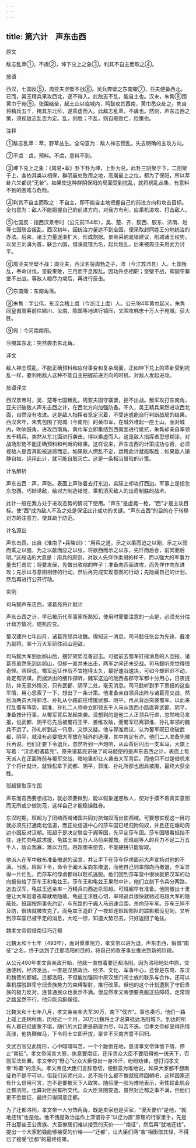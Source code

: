 ```yaml
---
---
---
```

title: 第六计　声东击西
---




原文

敌志乱萃①，不虞②，坤下兑上之象③。利其不自主而取之④。

按语

西汉，七国反⑤，周亚夫坚壁不战⑥。吴兵奔壁之东南陬⑦，亚夫便备西北。已而，吴王精兵果攻西北，遂不得入。此敌志不乱，能自主也。汉末，朱隽⑧围黄巾于宛⑨，张围结垒，起土山以临城内，鸣鼓攻其西南，黄巾悉众赴之。隽自将精兵五千，掩其东北⑩，遂乘虚而入。此敌志乱萃，不虞也。然则，声东击西之策，须视敌志乱否为定。乱，则胜；不乱，则自取败亡，险策也。

注释

①敌志乱萃：萃，野草丛生。全句意为：敌人神志慌乱，失去明确的主攻方向。

②不虞：虞，预料。不虞，意料不到。

③坤下兑上之象：《周易•萃》卦下卦为坤，上卦为兑。此卦三阴聚于下，二阳聚于上，各依其类以相保，群阴虽处致用之地，高居最上之位，都为了保阳，所以萃卦六爻都说“无咎”。如果使这种群阴保阳的局面受到扰乱，就将祸乱丛集，有意料不到的困难与危险。

④利其不自主而取之：不自主，即不能自主地把握自己的前进方向和攻击目标。全句意为：敌人不能把握自己的前进方向，对我方有利，应乘机进攻、打击敌人。

⑤七国反：指西汉景帝时（公元前154年），吴、楚、齐、胶西、胶东、济南、赵等七国联合叛乱。西汉初年，因统治力量达不到全国，便采取封同姓王分地统治的办法。后来，诸王力量逐渐扩大，形成割据。景帝采纳晁错建议，削减诸王权势。以吴王刘濞为首，联合六国，借诛晁错为名，起兵叛乱，后来被周亚夫用武力讨平。

⑥周亚夫坚壁不战：周亚夫，西汉名将周勃之子，沛（今江苏沛县）人。七国叛乱，奉命讨伐，坚毅果敢，三月而平息叛乱。因功升丞相职；坚壁不战，即固守寨堡不出战，等敌人粮尽力竭后，再进行反击。

⑦东南陬：东南角落。

⑧朱隽：字公伟，东汉会稽上虞（今浙江上虞）人。公元184年黄巾起义，朱隽同皇甫嵩筹前往颍川、汝南、陈国等地进行镇压，又围攻韩忠十万人于宛城，获大胜。

⑨宛：今河南南阳。

⑩掩其东北：突然袭击东北角。

译文

敌人神志慌乱，不能正确预料和应付事变和复杂局面，正如坤下兑上的萃卦受到扰乱一样，要利用敌人这种不能自主把握前进方向的时机，对敌人发起进攻。

按语译文

西汉景帝时，吴、楚等七国叛乱。周亚夫固守寨堡，拒不出战。叛军攻打东南角，亚夫识破敌人声东击西之计，在西北方向加强防备。不久，吴王精兵果然进攻西北面，自然没有攻进。这是敌人指挥者坚定沉着，不受迷惑能自行判断战局的结果。西汉末年，朱隽包围了宛城（今南阳）的黄巾军，在城外堆起一座土山，面对城内，吹响鼓角，进攻西南角。黄巾军立即集结到西南面进行抵抗，朱隽却亲自率领五千精兵，突然从东北面进行袭击，得以乘虚而入。这是敌人指挥者思想糊涂，对战场形势不能正确预料和判断的结果。这样说来，声东击西的计策成功与否，必须视敌人是否真能被迷惑而定。如果敌人慌乱不定，运用此计就能取胜；如果敌人镇静自如，运用此计，就可能自取灭亡。这是一条相当冒险的计策。

计名解析

声东击西：声，声张。表面上声张着去打东边，实际上却攻打西边。军事上是指忽东忽西，巧妙诱敌，给对方制造错觉，乘机消灭敌人的出奇制胜的战术。

此计一般在我方处于进攻态势的情况下使用。“声东”是虚晃一枪，“西”才是主攻目标。使“西”成为敌人不及之处是保证此计成功的关键。“声东击西”的目的在于转移对方的注意力，使其疏于防范。

计名源出

声东击西，出自《淮南子•兵略训》：“用兵之道，示之以柔而迫之以刚，示之以弱而乘之以强，为之以歙而应之以张，将欲西而示之以东，先忏而后合，前冥而后明。”这段话的大意是：用兵的原则，对敌人先佯作柔弱的样子，而以强大的军事力量去打击它；将要发展，先做出收缩的样子；准备向西面进攻，而先佯作向东进攻；先示以与意图相悖的行动，然后再完成实现意图的行动；先隐藏自己的计划，然后再进行公开行动。

实例

司马懿声东击西，诸葛亮将计就计

声东击西之计，早已被历代军事家所熟知，使用时需要注意的一点是，必须充分估计敌方情况，随机应变。

蜀汉建兴七年四月，诸葛亮领兵攻魏。得知这一消息，司马懿任张合为先锋，戴凌为副将，率十万大军前往祁山迎敌。

司马懿大军到达祁山后，摆好架势准备迎击。可据前去蜀军打探消息的人回报，诸葛亮虽然先到达祁山，但却一直并未出击，两军之间还未交战。司马懿听完觉得很奇怪。照理说，蜀军远征作战不宜拖得太久，最好速战速决，可如今却迟迟不动，肯定有阴谋。而据派出的细作探听，魏军这边的陇西各郡守军都十分用心，日夜提防，并无意外情况，只有武都、阴平二处，毫无消息。司马懿听到手下禀报的这些军情，用心思索了一下，想出了一条计策。他准备亲自领兵出阵与诸葛亮交战，然后派两员大将郭淮、孙礼从小路前往增援武都、阴平，再从背后突袭蜀军，以此来打乱蜀军阵势。郭淮、孙礼二人领命立即领五千人马从陇西小路直奔武都、阴平，准备按计行事，从蜀军背后发起突袭。没想到的是他二人正领兵行进，忽然哨马来报，说武都、阴平已先后被蜀将王平、姜维攻破，而蜀军已离郭淮、孙礼率领的魏兵不远了。孙礼听到这一讯息，又惊又疑。他与郭淮商议，认为蜀军既已攻破武都、阴平，就没有必要把大军放在城外的道理，其中肯定有诈。他们二人准备先撤兵再说。他们正要下令退兵，忽然听到一声炮响，从山背后闪出一支军马，大旗上写着：“汉丞相诸葛亮”。原来诸葛亮识破了司马懿使的是声东击西之计，表面上每天派人在正面阵前与蜀军交战，暗地里却让人袭击大军背后。而他只不过是借机来了个将计就计，就轻松拿下武都、阴平，郭淮、孙礼所部也因此被围，最终大获全胜。

班超智取莎车国

声东而击西要想成功，就必须要做到，能以假象迷惑敌人，使对手摸不着真实意图而无所或少做防范，这样自己才能稳操胜券。

东汉时期，班超为了团结西域诸国共同对抗匈奴而出使西域。可要想实现这一目的就必须先打通南北信道，而正处信道中心的莎车国已经归附匈奴，并且还在煽动周边小国反对汉朝。班超于是决定联合于阗等国，先平定莎车国。莎车国眼看抵挡不住，连忙向龟兹求援，龟兹王率五万人马前来援救。而班超等人的兵力不足二万五千人，敌众我寡，难以力克。班超想来想去，不能硬拼只能智取。

他派人在军中散布准备撤退的谣言，并让手下在莎车俘虏面前大声宣扬对他的不满。当晚，班超下令，命令于阗大军向东撤退，而他自己则率部向西撤退，全军显得一片忙乱，而莎车的俘虏都得以趁机逃脱。他们回到莎车营中很快就把汉军的动向报告给了莎车王和龟兹王。莎车王和龟兹王果然中计，他们立刻下令兵分两路，追击汉军，龟兹王还亲率一万精兵向西追杀班超。可班超早有准备。他刚撤出十里便让大军趁着夜幕就地隐蔽。龟兹王求胜心切，率领追兵很快就驰过班超大军的隐蔽处。班超按照事先约定，与东路的于阗人马迅速合围，杀向莎车军。莎车王猝不及防，很快就被攻克了。而龟兹王追赶了一夜却连班超部队的踪影都没见到，又听到莎车国已被平定的消息，大吃一惊，知道大势已去，只好返回了龟兹。

魏孝文帝假借南征巧迁都

北魏太和十七年（493年），面对重重阻力，孝文帝以进为退，声东击西，假借“南征”之名，终于达到了迁都洛阳的目的，将自己的改革事业推进到新的阶段。

从公元490年孝文帝亲政开始，他就一直想着要迁都洛阳。因为洛阳地处中原，交通便利，经济发达，一直是汉族政治、经济、文化、军事中心，还曾是东周、东汉和魏晋的都城。迁都洛阳，不但能加强同中原汉族门阀士族的联系与合作，还可以乘机摆脱鲜卑守旧贵族势力的束缚掣肘，推行改革。但他的这个计划遭到了守旧贵族的极力反对，连普通民众也表示不满。很显然孝文帝想要克服这些障碍，走常规之路显然不行，他只能另辟蹊径。

北魏太和十七年八月，孝文帝亲率大军30万，南下“伐齐”。事也凑巧，他们一路上碰上连绵秋雨，历经近一个月，30万北魏将士才总算抵达洛阳城下。到达时所有人都已经疲惫不堪，随行的大臣更是筋疲力尽，叫苦不迭。但孝文帝却显得热情高涨，他执鞭催马，下令将士立即开拔，豪言不灭南齐誓不回归。

文武百官见此情形，心中暗暗叫苦，一个个跪倒在地，恳请孝文帝体恤下情，停止“南征”。孝文帝闻言大怒，执意要南征，还斥责众大臣不要阻碍他一统天下，否则军法处置。孝文帝的“野心”让众大臣惊出一身冷汗，纷纷劝谏，想打消孝文帝“称霸”的念头。孝文帝见大臣们言辞恳切，便假意为难地说，如果大家都不想南征也不是不可以，但我们劳师兴众，总不能什么都不做就班师回朝吧，这样国家还有什么信用可言，岂不是要被天下人取笑。随后便一脸为难地表示，索性趁此机会迁都洛阳，也算对臣民有所交代。众大臣贪图安逸，虽然对迁都之事不满，但他们更不愿南征，最终只得同意迁都。

为了迁都洛阳，孝文帝一人分饰两角，既是卖家也是买家，“漫天要价”是他，“就地还钱”也是他。他不愧是政治运作上深谙孙子“以迂为直”原理的行家里手，先是开出那些王公贵族、大臣僚属们难以接受的天价――“南征”，然后再“就地还钱”，提出一个大家勉强能够接受的价格――“迁都”，让大臣们两“害”相衡取其轻，不得已了接受“迁都”的最终结果。